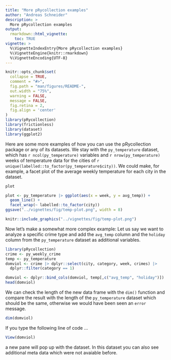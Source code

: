 ```yaml
---
title: "More pRycollection examples"
author: "Andreas Schneider"
description: >
  More pRycollection examples
output:
  rmarkdown::html_vignette:
    toc: TRUE
vignette: >
  %\VignetteIndexEntry{More pRycollection examples}
  %\VignetteEngine{knitr::rmarkdown}
  %\VignetteEncoding{UTF-8}
---
```



```r
knitr::opts_chunk$set(
  collapse = TRUE,
  comment = "#>",
  fig.path = "man/figures/README-",
  out.width = "75%",
  warning = FALSE,
  message = FALSE,
  fig.retina = 2,
  fig.align = 'center'
)
library(pRycollection)
library(frictionless)
library(dataset)
library(ggplot2)
```

Here are some more examples of how you can use the pRycollection package
or any of its datasets.
We stay with the `py_temperature` dataset, which has `r ncol(py_temperature)`
variables and `r nrow(py_temperature)` weeks of temperature data for the
cities of `r unique(labelled::to_factor(py_temperature$city))`.
We could make, for example, a facet plot of the average weekly
temperature for each city in the dataset.

```r
plot
```

```r
plot <- py_temperature |> ggplot(aes(x = week, y = avg_temp)) +
  geom_line() +
  facet_wrap(~ labelled::to_factor(city))
ggsave("../vignettes/fig/temp-plot.png", width = 8)
```

```r
knitr::include_graphics("../vignettes/fig/temp-plot.png")
```

Now let's make a somewhat more complex example:
Let us say we want to analyze a specific crime type and add the `avg_temp`
column and the `holiday` column from the `py_temperature` dataset as
additional variables.

```r
library(pRycollection)
crime <- py_weekly_crime
temp <- py_temperature
domviol <- crime |> dplyr::select(city, category, week, crimes) |> 
  dplyr::filter(category == 1)

```

```r
domviol <- dplyr::bind_cols(domviol, temp[,c("avg_temp", "holiday")])
head(domviol)
```

We can check the length of the new data frame with the `dim()` function
and compare the result with the length of the `py_temperature` dataset
which should be the same, otherwise we would have been seen an
`error` message.

```r
dim(domviol)
```

If you type the following line of code ...

```r
View(domviol)
```

a new pane will pop up with the dataset. In this dataset you can also
see additional meta data which were not avaiable before.